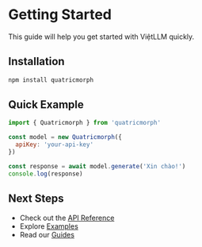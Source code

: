 # Getting Started

This guide will help you get started with ViệtLLM quickly.

## Installation

```bash
npm install quatricmorph
```

## Quick Example

```javascript
import { Quatricmorph } from 'quatricmorph'

const model = new Quatricmorph({
  apiKey: 'your-api-key'
})

const response = await model.generate('Xin chào!')
console.log(response)
```

## Next Steps

- Check out the [API Reference](/docs/api)
- Explore [Examples](/docs/examples)
- Read our [Guides](/docs/guides)